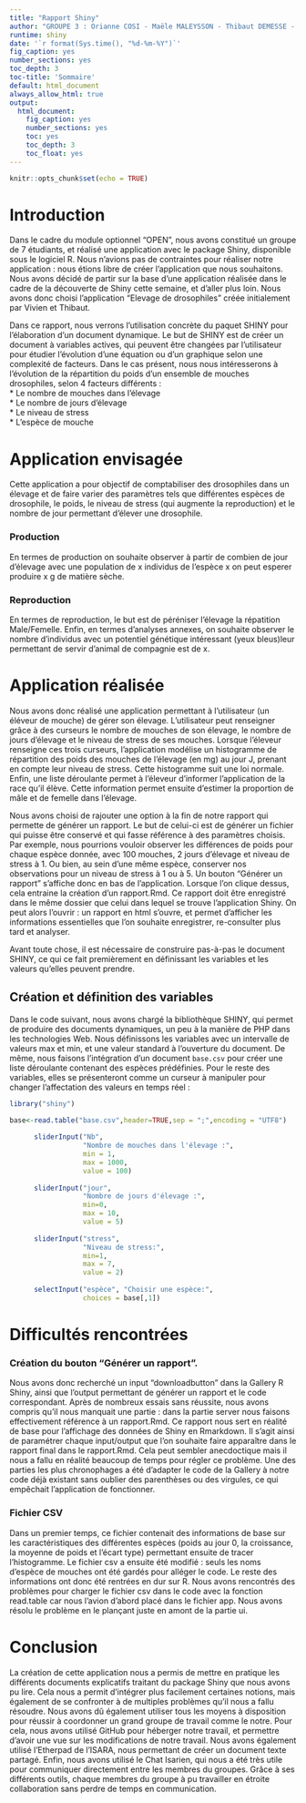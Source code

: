 ---
title: "Rapport Shiny"
author: "GROUPE 3 : Orianne COSI - Maële MALEYSSON - Thibaut DEMESSE - Vivien GUERIN - Céline JACQUETON - Eloïse GIROUD - Bastian SAUZE - Perrine TRUCHE"
runtime: shiny
date: '`r format(Sys.time(), "%d-%m-%Y")`'
fig_caption: yes
number_sections: yes
toc_depth: 3
toc-title: 'Sommaire'
default: html_document
always_allow_html: true
output:
  html_document:
    fig_caption: yes
    number_sections: yes
    toc: yes
    toc_depth: 3
    toc_float: yes
---

```{r setup, include=FALSE}
knitr::opts_chunk$set(echo = TRUE)
```
# Introduction

Dans le cadre du module optionnel "OPEN", nous avons constitué un groupe de 7 étudiants, et réalisé une application avec le package Shiny, disponible sous le logiciel R. Nous n'avions pas de contraintes pour réaliser notre application : nous étions libre de créer l'application que nous souhaitons. Nous avons décidé de partir sur la base d'une application réalisée dans le cadre de la découverte de Shiny cette semaine, et d'aller plus loin. Nous avons donc choisi l'application "Elevage de drosophiles" créée initialement par Vivien et Thibaut.


Dans ce rapport, nous verrons l'utilisation concrète du paquet SHINY pour l'élaboration d'un document dynamique. 
Le but de SHINY est de créer un document à variables actives, qui peuvent être changées par l'utilisateur pour étudier l'évolution d'une équation ou d'un graphique selon une complexité de facteurs.
Dans le cas présent, nous nous intéresserons à l'évolution de la répartition du poids d'un ensemble de mouches drosophiles, selon 4 facteurs différents :  
* Le nombre de mouches dans l'élevage  
* Le nombre de jours d'élevage  
* Le niveau de stress  
* L'espèce de mouche  

# Application envisagée

Cette application a pour objectif de comptabiliser des drosophiles dans un élevage et de faire varier des paramètres tels que différentes espèces de drosophile, le poids, le niveau de stress (qui augmente la reproduction) et le nombre de jour permettant d'élever une drosophile. 

### Production

En termes de production on souhaite observer à partir de combien de jour d'élevage avec une population de x individus de l'espèce x on peut esperer produire x g de matière sèche.

### Reproduction

En termes de reproduction, le but est de péréniser l'élevage la répatition Male/Femelle.
Enfin, en termes d'analyses annexes, on souhaite observer le nombre d'individus avec un potentiel génétique intéressant (yeux bleus)leur permettant de servir d’animal de compagnie est de x.

# Application réalisée

Nous avons donc réalisé une application permettant à l'utilisateur (un éléveur de mouche) de gérer son élevage.
L'utilisateur peut renseigner grâce à des curseurs le nombre de mouches de son élevage, le nombre de jours d'élevage et le niveau de stress de ses mouches. Lorsque l'éleveur renseigne ces trois curseurs, l'application modélise un histogramme de répartition des poids des mouches de l'élevage (en mg) au jour J, prenant en compte leur niveau de stress. Cette histogramme suit une loi normale.
Enfin, une liste déroulante permet à l'éleveur d'informer l'application de la race qu'il élève. Cette information permet ensuite d'estimer la proportion de mâle et de femelle dans l'élevage. 

Nous  avons choisi de rajouter une option à la fin de notre rapport qui  permette de générer un rapport. Le but de celui-ci est de générer un  fichier qui puisse être conservé et qui fasse référence à des paramètres  choisis. Par exemple, nous pourrions vouloir observer les différences  de poids pour chaque espèce donnée, avec 100 mouches, 2 jours d'élevage et niveau de stress à 1. Ou bien, au sein d'une même espèce, conserver  nos observations pour un niveau de stress à 1 ou à 5.
Un bouton "Générer un rapport" s'affiche donc en bas de l'application. Lorsque l'on clique dessus, cela entraine la création d'un rapport.Rmd. Ce rapport doit être enregistré dans le même dossier que celui dans lequel se trouve l'application Shiny. On peut alors l'ouvrir : un rapport en html s'ouvre, et permet d'afficher les informations essentielles que l'on souhaite enregistrer, re-consulter plus tard et analyser. 

Avant toute chose, il est nécessaire de construire pas-à-pas le document SHINY, ce qui ce fait premièrement en définissant les variables et les valeurs qu'elles peuvent prendre.

## Création et définition des variables

Dans le code suivant, nous avons chargé la bibliothèque SHINY, qui permet de produire des documents dynamiques, un peu à la manière de PHP dans les technologies Web. Nous définissons les variables avec un intervalle de valeurs max et min, et une valeur standard à l'ouverture du document. De même, nous faisons l'intégration d'un document ```base.csv``` pour créer une liste déroulante contenant des espèces prédéfinies. Pour le reste des variables, elles se présenteront comme un curseur à manipuler pour changer l'affectation des valeurs en temps réel :


```{r echo=T}
library("shiny")

base<-read.table("base.csv",header=TRUE,sep = ";",encoding = "UTF8")
        
      sliderInput("Nb",
                  "Nombre de mouches dans l'élevage :",
                  min = 1,
                  max = 1000,
                  value = 100)
      
      sliderInput("jour",
                  "Nombre de jours d'élevage :",
                  min=0,
                  max = 10,
                  value = 5)
      
      sliderInput("stress",
                  "Niveau de stress:",
                  min=1,
                  max = 7,
                  value = 2)
      
      selectInput("espèce", "Choisir une espèce:",
                  choices = base[,1])
```


# Difficultés rencontrées
 
### Création du bouton "Générer un rapport". 

Nous avons donc recherché un input "downloadbutton" dans la Gallery R Shiny, ainsi que l'output permettant de générer un rapport et le code correspondant. Après de nombreux essais sans réussite, nous avons compris qu'il nous manquait une partie : dans la partie server nous faisons effectivement référence à un rapport.Rmd. Ce rapport nous sert en réalité de base pour l'affichage des données de Shiny en Rmarkdown. Il s'agit ainsi de paramétrer chaque input/output que l'on souhaite faire apparaître dans le rapport final dans le rapport.Rmd. Cela peut sembler anecdoctique mais il nous a fallu en réalité beaucoup de temps pour régler ce problème. Une des parties les plus chronophages a été d'adapter le code de la Gallery à notre code déjà existant sans oublier des parenthèses ou des virgules, ce qui empêchait l'application de fonctionner. 

### Fichier CSV


Dans un premier temps, ce fichier contenait des informations de base sur les caractéristiques des différentes espèces (poids au jour 0, la croissance, la moyenne de poids et l'écart type) permettant ensuite de tracer l'histogramme.
Le fichier csv a ensuite été modifié : seuls les noms d'espèce de mouches ont été gardés pour alléger le code. Le reste des informations ont donc été rentrées en dur sur R. 
Nous avons rencontrés des problèmes pour charger le fichier csv dans le code avec la fonction read.table car nous l'avion d'abord placé dans le fichier app. Nous avons résolu le problème en le plançant juste en amont de la partie ui. 

# Conclusion

La création de cette application nous a permis de mettre en pratique les différents documents explicatifs traitant du package Shiny que nous avons pu lire. Cela nous a permit d'intégrer plus facilement certaines notions, mais également de se confronter à de multiples problèmes qu'il nous a fallu résoudre. Nous avons dû également utiliser tous les moyens à disposition pour réussir à coordonner un grand groupe de travail comme le notre. Pour cela, nous avons utilisé GitHub pour héberger notre travail, et permettre d'avoir une vue sur les modifications de notre travail. Nous avons également utilisé l'Etherpad de l'ISARA, nous permettant de créer un document texte partagé. Enfin, nous avons utilisé le Chat Isarien, qui nous a été très utile pour communiquer directement entre les membres du groupes. Grâce à ses différents outils, chaque membres du groupe à pu travailler en étroite collaboration sans perdre de temps en communication. 

